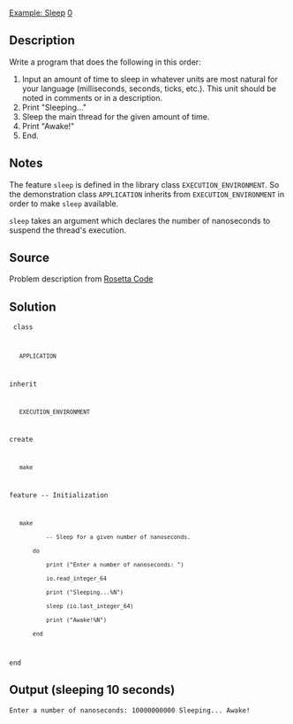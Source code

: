 [[Property:title|Example: Sleep]]
[[Property:weight|0]]
==Description==

Write a program that does the following in this order:
# Input an amount of time to sleep in whatever units are most natural for your language (milliseconds, seconds, ticks, etc.). This unit should be noted in comments or in a description.
# Print "Sleeping..."
# Sleep the main thread for the given amount of time.
# Print "Awake!"
# End.

==Notes==

The feature <code lang="eiffel">sleep</code> is defined in the library class <code>EXECUTION_ENVIRONMENT</code>. So the demonstration class <code>APPLICATION</code> inherits from <code>EXECUTION_ENVIRONMENT</code> in order to make <code lang="eiffel">sleep</code> available. 

<code lang="eiffel">sleep</code> takes an argument which declares the number of nanoseconds to suspend the thread's execution.

==Source==

Problem description from [http://rosettacode.org/wiki/Sleep Rosetta Code]

==Solution==

<code>
class
    APPLICATION
inherit
    EXECUTION_ENVIRONMENT
create
    make
feature -- Initialization
    make
            -- Sleep for a given number of nanoseconds.
        do
            print ("Enter a number of nanoseconds: ")
            io.read_integer_64
            print ("Sleeping...%N")
            sleep (io.last_integer_64)
            print ("Awake!%N")
        end
end
</code>


==Output (sleeping 10 seconds)==

<code lang="text">
Enter a number of nanoseconds: 10000000000
Sleeping...
Awake!
</code>


